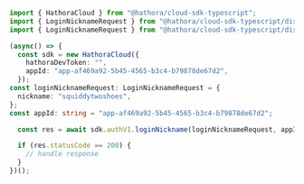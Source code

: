 ```typescript LoginNickname.ts
import { HathoraCloud } from "@hathora/cloud-sdk-typescript";
import { LoginNicknameRequest } from "@hathora/cloud-sdk-typescript/dist/models/components";
import { LoginNicknameRequest } from "@hathora/cloud-sdk-typescript/dist/models/operations";

(async() => {
  const sdk = new HathoraCloud({
    hathoraDevToken: "",
    appId: "app-af469a92-5b45-4565-b3c4-b79878de67d2",
  });
const loginNicknameRequest: LoginNicknameRequest = {
  nickname: "squiddytwoshoes",
};
const appId: string = "app-af469a92-5b45-4565-b3c4-b79878de67d2";

  const res = await sdk.authV1.loginNickname(loginNicknameRequest, appId);

  if (res.statusCode == 200) {
    // handle response
  }
})();
```
